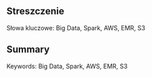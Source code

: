 
## Streszczenie {.unnumbered}

Słowa kluczowe: Big Data, Spark, AWS, EMR, S3

## Summary {.unnumbered}

Keywords: Big Data, Spark, AWS, EMR, S3